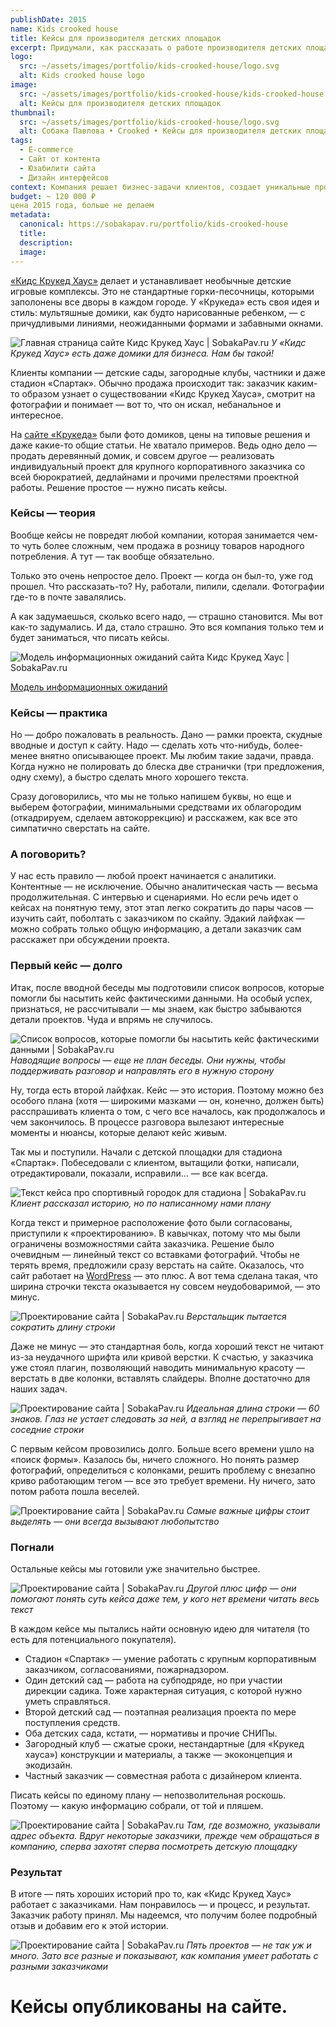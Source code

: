 ```yaml
---
publishDate: 2015
name: Kids crooked house
title: Кейсы для производителя детских площадок
excerpt: Придумали, как рассказать о работе производителя детских площадок, и написали пять кейсов.
logo:
  src: ~/assets/images/portfolio/kids-crooked-house/logo.svg
  alt: Kids crooked house logo
image: 
  src: ~/assets/images/portfolio/kids-crooked-house/kids-crooked-house.png
  alt: Кейсы для производителя детских площадок
thumbnail:
  src: ~/assets/images/portfolio/kids-crooked-house/logo.svg
  alt: Собака Павлова • Crooked • Кейсы для производителя детских площадок
tags:
  - E-commerce
  - Сайт от контента
  - Юзабилити сайта
  - Дизайн интерфейсов
context: Компания решает бизнес-задачи клиентов, создает уникальные проекты и делает много ценной работы, которой не видно за фасадом игровых комплексов. Об этом всем стоит рассказывать — именно процессы обеспечивают качество площадок «Кидс Крукед Хаус».
budget: ~ 120 000 ₽
цена 2015 года, больше не делаем
metadata:
  canonical: https://sobakapav.ru/portfolio/kids-crooked-house
  title:
  description:
  image:
---
```


[«Кидс Крукед Хаус»](http://kidscrookedhouse.ru/) делает и устанавливает необычные детские игровые комплексы. Это не стандартные горки-песочницы, которыми заполонены все дворы в каждом городе. У «Крукеда» есть своя идея и стиль: мультяшные домики, как будто нарисованные ребенком, — с причудливыми линиями, неожиданными формами и забавными окнами.

![Главная страница сайте Кидс Крукед Хаус | SobakaPav.ru](~/assets/images/portfolio/kids-crooked-house/1.png)
_У «Кидс Крукед Хаус» есть даже домики для бизнеса. Нам бы такой!_

Клиенты компании — детские сады, загородные клубы, частники и даже стадион «Спартак». Обычно продажа происходит так: заказчик каким-то образом узнает о существовании «Кидс Крукед Хауса», смотрит на фотографии и понимает — вот то, что он искал, небанальное и интересное.

На [сайте «Крукеда»](http://kidscrookedhouse.ru/) были фото домиков, цены на типовые решения и даже какие-то общие статьи. Не хватало примеров. Ведь одно дело — продать деревянный домик, и совсем другое — реализовать индивидуальный проект для крупного корпоративного заказчика со всей бюрократией, дедлайнами и прочими прелестями проектной работы. Решение простое — нужно писать кейсы.

### Кейсы — теория

Вообще кейсы не повредят любой компании, которая занимается чем-то чуть более сложным, чем продажа в розницу товаров народного потребления. А тут — так вообще обязательно.

Только это очень непростое дело. Проект — когда он был-то, уже год прошел. Что рассказать-то? Ну, работали, пилили, сделали. Фотографии где-то в почте завалялись.

А как задумаешься, сколько всего надо, — страшно становится. Мы вот как-то задумались. И да, стало страшно. Это вся компания только тем и будет заниматься, что писать кейсы.

![Модель информационных ожиданий сайта Кидс Крукед Хаус | SobakaPav.ru](~/assets/images/portfolio/kids-crooked-house/2.png)

[Модель информационных ожиданий](https://drive.google.com/open?id=1hY9m9ONwjOEPYSkYYu8xZd5qGgHQ2Joi)

### Кейсы — практика

Но — добро пожаловать в реальность. Дано — рамки проекта, скудные вводные и доступ к сайту. Надо — сделать хоть что-нибудь, более-менее внятно описывающее проект. Мы любим такие задачи, правда. Когда нужно не полировать до блеска две странички (три предложения, одну схему), а быстро сделать много хорошего текста.

Сразу договорились, что мы не только напишем буквы, но еще и выберем фотографии, минимальными средствами их облагородим (откадрируем, сделаем автокоррекцию) и расскажем, как все это симпатично сверстать на сайте.

### А поговорить?

У нас есть правило — любой проект начинается с аналитики. Контентные — не исключение. Обычно аналитическая часть — весьма продолжительная. С интервью и сценариями. Но если речь идет о кейсах на понятную тему, этот этап легко сократить до пары часов — изучить сайт, поболтать с заказчиком по скайпу. Эдакий лайфхак — можно собрать только общую информацию, а детали заказчик сам расскажет при обсуждении проекта.

### Первый кейс — долго

Итак, после вводной беседы мы подготовили список вопросов, которые помогли бы насытить кейс фактическими данными. На особый успех, признаться, не рассчитывали — мы знаем, как быстро забываются детали проектов. Чуда и впрямь не случилось.

![Список вопросов, которые помогли бы насытить кейс фактическими данными | SobakaPav.ru](~/assets/images/portfolio/kids-crooked-house/3.png)
_Наводящие вопросы — еще не план беседы. Они нужны, чтобы поддерживать разговор и направлять его в нужную сторону_

Ну, тогда есть второй лайфхак. Кейс — это история. Поэтому можно без особого плана (хотя — широкими мазками — он, конечно, должен быть) расспрашивать клиента о том, с чего все началось, как продолжалось и чем закончилось. В процессе разговора вылезают интересные моменты и нюансы, которые делают кейс живым.

Так мы и поступили. Начали с детской площадки для стадиона «Спартак». Побеседовали с клиентом, вытащили фотки, написали, отредактировали, показали, исправили… — все как всегда.

![Текст кейса про спортивный городок для стадиона | SobakaPav.ru](~/assets/images/portfolio/kids-crooked-house/4.png)
_Клиент рассказал историю, но по написанному нами плану_

Когда текст и примерное расположение фото были согласованы, приступили к «проектированию». В кавычках, потому что мы были ограничены возможностями сайта заказчика. Решение было очевидным — линейный текст со вставками фотографий. Чтобы не терять время, предложили сразу верстать на сайте. Оказалось, что сайт работает на [WordPress](http://www.wordpress.org/) — это плюс. А вот тема сделана такая, что ширина строчки текста оказывается ну совсем неудобоваримой, — это минус.

![Проектирование сайта | SobakaPav.ru](~/assets/images/portfolio/kids-crooked-house/5.png)
_Верстальщик пытается сократить длину строки_

Даже не минус — это стандартная боль, когда хороший текст не читают из-за неудачного шрифта или кривой верстки. К счастью, у заказчика уже стоял плагин, позволяющий наводить минимальную красоту — верстать в две колонки, вставлять слайдеры. Вполне достаточно для наших задач.

![Проектирование сайта | SobakaPav.ru](~/assets/images/portfolio/kids-crooked-house/6.png)
_Идеальная длина строки — 60 знаков. Глаз не устает следовать за ней, а взгляд не перепрыгивает на соседние строки_

С первым кейсом провозились долго. Больше всего времени ушло на «поиск формы». Казалось бы, ничего сложного. Но понять размер фотографий, определиться с колонками, решить проблему с внезапно криво работающим тегом — все это требует времени. Ну ничего, зато потом работа пошла веселей.

![Проектирование сайта | SobakaPav.ru](~/assets/images/portfolio/kids-crooked-house/7.png)
_Самые важные цифры стоит выделять — они всегда вызывают любопытство_

### Погнали

Остальные кейсы мы готовили уже значительно быстрее.

![Проектирование сайта | SobakaPav.ru](~/assets/images/portfolio/kids-crooked-house/8.png)
_Другой плюс цифр — они помогают понять суть кейса даже тем, у кого нет времени читать весь текст_

В каждом кейсе мы пытались найти основную идею для читателя (то есть для потенциального покупателя).

- Стадион «Спартак» — умение работать с крупным корпоративным заказчиком, согласованиями, пожарнадзором.
- Один детский сад — работа на субподряде, но при участии дирекции садика. Тоже характерная ситуация, с которой нужно уметь справляться.
- Второй детский сад — поэтапная реализация проекта по мере поступления средств.
- Оба детских сада, кстати, — нормативы и прочие СНИПы.
- Загородный клуб — сжатые сроки, нестандартные (для «Крукед хауса») конструкции и материалы, а также — экоконцепция и экодизайн.
- Частный заказчик — совместная работа с дизайнером клиента.

Писать кейсы по единому плану — непозволительная роскошь. Поэтому — какую информацию собрали, от той и пляшем.

![Проектирование сайта | SobakaPav.ru](~/assets/images/portfolio/kids-crooked-house/9.png)
_Там, где возможно, указывали адрес объекта. Вдруг некоторые заказчики, прежде чем обращаться в компанию, сперва захотят сперва посмотреть детскую площадку_

### Результат

В итоге — пять хороших историй про то, как «Кидс Крукед Хаус» работает с заказчиками. Нам понравилось — и процесс, и результат. Заказчик работу принял. Мы надеемся, что получим более подробный отзыв и добавим его к этой истории.

![Проектирование сайта | SobakaPav.ru](~/assets/images/portfolio/kids-crooked-house/10.png)
_Пять проектов — не так уж и много. Зато все разные и показывают, как компания умеет работать с разными заказчиками_

# Кейсы опубликованы на сайте.
